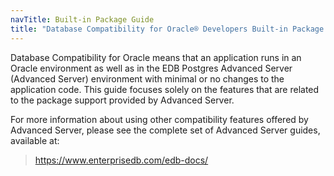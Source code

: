 ```yaml
---
navTitle: Built-in Package Guide
title: "Database Compatibility for Oracle® Developers Built-in Package Guide"
---
```


Database Compatibility for Oracle means that an application runs in an Oracle environment as well as in the EDB Postgres Advanced Server (Advanced Server) environment with minimal or no changes to the application code. This guide focuses solely on the features that are related to the package support provided by Advanced Server.

For more information about using other compatibility features offered by Advanced Server, please see the complete set of Advanced Server guides, available at:

>  <https://www.enterprisedb.com/edb-docs/>

